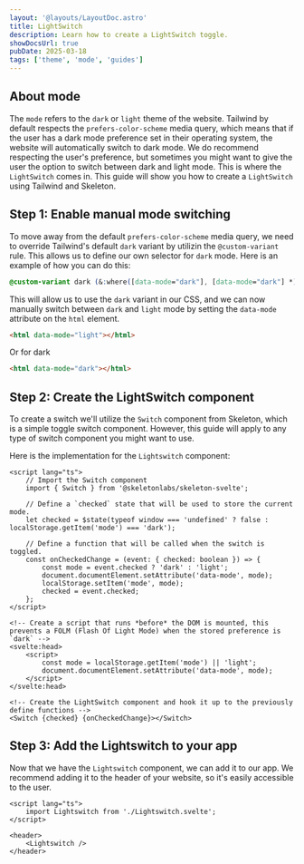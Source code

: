 ```yaml
---
layout: '@layouts/LayoutDoc.astro'
title: LightSwitch
description: Learn how to create a LightSwitch toggle.
showDocsUrl: true
pubDate: 2025-03-18
tags: ['theme', 'mode', 'guides']
---
```



## About mode

The `mode` refers to the `dark` or `light` theme of the website. Tailwind by default respects the `prefers-color-scheme` media query, which means that if the user has a dark mode preference set in their operating system, the website will automatically switch to dark mode.
We do recommend respecting the user's preference, but sometimes you might want to give the user the option to switch between dark and light mode. This is where the `LightSwitch` comes in.
This guide will show you how to create a `LightSwitch` using Tailwind and Skeleton.

## Step 1: Enable manual mode switching

To move away from the default `prefers-color-scheme` media query, we need to override Tailwind's default `dark` variant by utilizin the `@custom-variant` rule.
This allows us to define our own selector for `dark` mode. Here is an example of how you can do this:

```css
@custom-variant dark (&:where([data-mode="dark"], [data-mode="dark"] *));
```

This will allow us to use the `dark` variant in our CSS, and we can now manually switch between `dark` and `light` mode by setting the `data-mode` attribute on the `html` element.

```html
<html data-mode="light"></html>
```

Or for dark

```html
<html data-mode="dark"></html>
```

## Step 2: Create the LightSwitch component

To create a switch we'll utilize the `Switch` component from Skeleton, which is a simple toggle switch component. However, this guide will apply to any type of switch component you might want to use.

Here is the implementation for the `Lightswitch` component:

```svelte
<script lang="ts">
	// Import the Switch component
	import { Switch } from '@skeletonlabs/skeleton-svelte';

	// Define a `checked` state that will be used to store the current mode.
	let checked = $state(typeof window === 'undefined' ? false : localStorage.getItem('mode') === 'dark');

	// Define a function that will be called when the switch is toggled.
	const onCheckedChange = (event: { checked: boolean }) => {
		const mode = event.checked ? 'dark' : 'light';
		document.documentElement.setAttribute('data-mode', mode);
		localStorage.setItem('mode', mode);
		checked = event.checked;
	};
</script>

<!-- Create a script that runs *before* the DOM is mounted, this prevents a FOLM (Flash Of Light Mode) when the stored preference is `dark` -->
<svelte:head>
	<script>
		const mode = localStorage.getItem('mode') || 'light';
		document.documentElement.setAttribute('data-mode', mode);
	</script>
</svelte:head>

<!-- Create the LightSwitch component and hook it up to the previously define functions -->
<Switch {checked} {onCheckedChange}></Switch>
```

## Step 3: Add the Lightswitch to your app

Now that we have the `Lightswitch` component, we can add it to our app. We recommend adding it to the header of your website, so it's easily accessible to the user.

```svelte
<script lang="ts">
	import Lightswitch from './Lightswitch.svelte';
</script>

<header>
	<Lightswitch />
</header>
```
